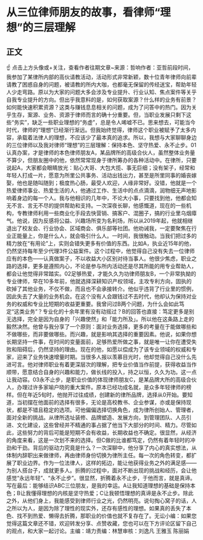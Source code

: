 # 从三位律师朋友的故事，看律师“理想”的三层理解
## 正文
☝ 点击上方头像或+关注，查看作者往期文章~来源：哲响作者：亚哲前段时间，我参加了某律所内部的高伙请教活动，活动形式非常新颖，数十位青年律师向前辈请教了困惑自身的问题，被请教的所内大咖，也都毫无保留的传经送宝，帮助年轻人少走弯路。原以为大家的问题大多会涉及专业提升、行业认知、焦点案件等关乎自我专业提升的方向。但出乎我意料的是，如何获取案源？什么样的业务有前景？如何能快速积累资源？这类与赚钱息息相关的问题，成为了问答中的热门。因为关乎生存，案源、业务、资源于律师而言的确十分重要。但，当职业发展只剩下这些“务实”，缺乏一些职业理想的“务虚”，总是令人唏嘘不已。思来想去，可能当今时代，律师的“理想”已经渐行渐远。但我始终觉得，律师这个职业被赋予了太多内容，承载着法律人的理想，不应该少了最本真的追求。所以，我想与大家聊聊身边的三位律师以及我对律师“理想”的三层理解：保持本色、坚守热爱、永不止步。01认真办案，才是律师的本色律师朋友A，某品牌所的高级合伙人，虽然整体业务量不算少，但朋友圈中的他，依然常常现身于律所筹办的各种活动中。在律所，只要说起A，大家都会眼睛放光：贴心大哥、大包大揽、事无巨细；没有架子，经常和年轻人打成一片，愿意为所里公共事务、活动出钱出力，甚至是所里同事的婚丧嫁娶，他也是随叫随到；极度热心肠，最受人欢迎，人缘非常好。没错，他就是一个热爱律师事业、热爱生活的人，他通过工作、生活中的点点滴滴，润物细无声地影响着身边的每一个人。我与他相识的几年中，不论大小事，只要找到他，他都会知无不言、言无不尽的提供帮助和支持。一次深夜长聊，他感慨道，现在的一些机构，专教律师利用一些商业化手段去快营销、搞客户、混圈子，搞的行业里乌烟瘴气。他说，因为反感将公益、兴趣场所变为名利场，所以从2019年起，他就相继退出了校友会、行业协会、区域商会、俱乐部等社团。他劝诫我，一定要聚焦在行业正能量上，你是什么人，就会吸引什么人。一时间，我很触动。当我们把过多的精力放在“有用论”上，实则会错失更多有价值的东西。比如A，执业近15年的他，仍然坚持每年至少代理3件公益案件。这个过程中，他觉得自己没有失去一位律师应有的本色——认真做案子，不以收益大小区别对待当事人。他很少焦虑，职业之路的选择，更多是遵照内心，不论是参与所内活动还是尽其所能的用专业帮助人，都会让他觉得非常踏实。02足够热爱，才能久久为功律师朋友B，一个非常执拗的专业律师，早在10多年前，他就选择深耕知识产权领域，主攻专利方向，固执的砍掉了其他业务，不仅不做，而且也不会承接转介。他似乎违背了行业里的惯例，因此失去了大量的业务机会。在这个没有人会跟钱过不去时代，他却认为保持对业务的权威和专业比短期的收益更重要。我曾问过B两个问题，为什么会如此笃定“这类业务”？专业化的十余年里有没有动摇过？B的回答也直接：笃定更多是别无选择，完全是因为自身的「兴趣使然」和「能力所及」。所以他在这条路上走的毅然决然。他曾与我分享了一个原则：面对业务选择，更多的考量在于能做哪些和不做哪些，而非要做哪些。而兴趣，就是影响其选择的重要因素。他说，如果你想长期坚持一件事，在时间的变量面前，足够热爱所做之事，就是唯一让你在遭受失败和阻碍后，仍然坚持的理由。现在的他，如愿以偿成为了该专业领域的权威和专家，迎来了业务快速增量时期。当很多人报以羡慕目光时，他却觉得自己没什么先进可言。他对律师职业有着更深层次的理解，把专业价值当作前提，获得收益当作顺带，愿意结合自身的兴趣和能力，做长线的投入，持之以恒，久久为功。这一点让我动容。03永不止步，是职业价值的体现律师朋友C，是某品牌大所的高级合伙人，办理过许多家喻户晓的重大案件。原本已经功成名就，是众多年轻律师的榜样。但在年近5旬时，他抛开过往成绩，创建新的律所品牌，选择从0开始。要知道，当初摆在他面前的选择有很多，无论是高校教书、企业参谋，亦或是保持现状，都是不错且稳定的选项。可他偏偏选择切换角色，成为律所创始人、管理者，面对全新的挑战。从律所选址装修、品牌塑造、发展方向，到管理团队、人员引进、文化建设，这些曾经并不精通的事占据了他当下大部分的时间、精力。尽管如此，这些努力的背后可能是短期不会有收益，长期收益也不确定。很显然，从经济的角度来看，这是一次划不来的选择。但C做的比谁都笃定，仍然有着年轻时的冲劲和干劲。背后的驱动力究竟是什么？一次深聊中，他分享了内心的真实想法，从体制内辞职出来做律师，再由律师身份切换为律所主任。每一次的角色转变，都扩展了职业边界。作为一位法律人，这样的拓边，能让他获得业务之外的满足感——为别人搭台子，成就更多人。折腾的过程中，面对不断出现的挑战和经历，会让他感觉“永远年轻”、“永不止步”。很显然，折腾着永不止步，于他而言，就是真谛。写在最后：能够结识ABC三位朋友，是我的幸运。A让我知道理想的基础是保持本色；B让我懂得理想的内核是坚守热爱；C让我顿悟理想的真谛是永不止步。除此之外，从他们身上，我能感受到律师行业之光，仍然明亮。说句掏心窝子的话，人之所以为人，是因为除了理性的现实外，还存有感性的理想。如果真的丢失了本色、找不到热爱、懒得去折腾，那职业的价值也就不复存在了。无讼小编：如果您觉得这篇文章还不错，欢迎转发分享、点赞收藏，您也可以在下方评论区留下自己的观点，和大家一起讨论。主编：靖力责编：林慧审核：刘逸凡 王雅玉 陈丽娟 
